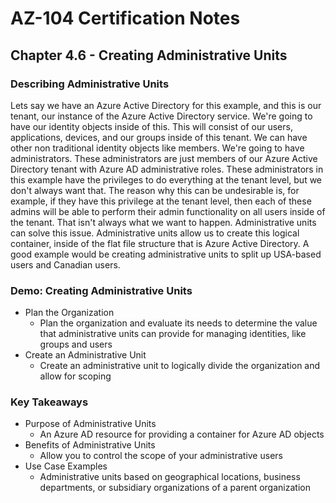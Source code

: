 # AZ-104 Certification Notes
## Chapter 4.6 - Creating Administrative Units

### Describing Administrative Units
Lets say we have an Azure Active Directory for this example, and this is our tenant, our instance of the Azure Active Directory service. We're going to have our identity objects inside of this. This will consist of our users, applications, devices, and our groups inside of this tenant. We can have other non traditional identity objects like members. We're going to have administrators. These administrators are just members of our Azure Active Directory tenant with Azure AD administrative roles. These administrators in this example have the privileges to do everything at the tenant level, but we don't always want that. The reason why this can be undesirable is, for example, if they have this privilege at the tenant level, then each of these admins will be able to perform their admin functionality on all users inside of the tenant. That isn't always what we want to happen. Administrative units can solve this issue. Administrative units allow us to create this logical container, inside of the flat file structure that is Azure Active Directory. A good example would be creating administrative units to split up USA-based users and Canadian users.

### Demo: Creating Administrative Units
* Plan the Organization
	* Plan the organization and evaluate its needs to determine the value that administrative units can provide for managing identities, like groups and users
* Create an Administrative Unit
	* Create an administrative unit to logically divide the organization and allow for scoping

### Key Takeaways
* Purpose of Administrative Units
	* An Azure AD resource for providing a container for Azure AD objects
* Benefits of Administrative Units
	* Allow you to control the scope of your administrative users
* Use Case Examples
	* Administrative units based on geographical locations, business departments, or subsidiary organizations of a parent organization